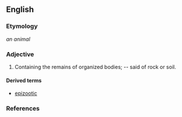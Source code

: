 ==English==

===Etymology===
{{Gr.}} ''an animal''

===Adjective===
{{en-adj|-}}

# Containing the remains of organized bodies; -- said of rock or soil. 

====Derived terms====
*[[epizootic]]

===References===
{{1913}}